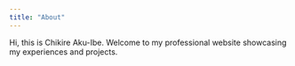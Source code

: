 ```yaml
---
title: "About"
---
```


Hi, this is Chikire Aku-Ibe. Welcome to my professional website showcasing my experiences and projects. 